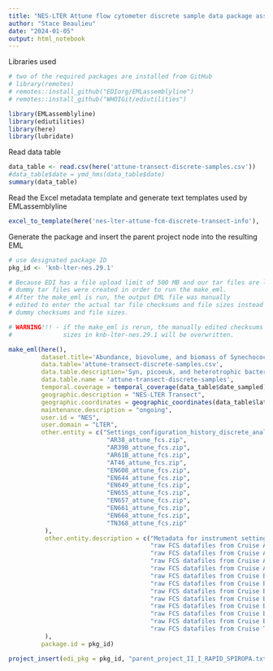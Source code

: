 ```yaml
---
title: "NES-LTER Attune flow cytometer discrete sample data package assembly"
author: "Stace Beaulieu"
date: "2024-01-05"
output: html_notebook
---
```


Libraries used

```r
# two of the required packages are installed from GitHub
# library(remotes)
# remotes::install_github("EDIorg/EMLassemblyline")
# remotes::install_github("WHOIGit/ediutilities")

library(EMLassemblyline)
library(ediutilities)
library(here)
library(lubridate)
```

Read data table

```r
data_table <- read.csv(here('attune-transect-discrete-samples.csv'))
#data_table$date = ymd_hms(data_table$date)
summary(data_table)
```

Read the Excel metadata template and generate text templates used by
EMLassemblyline

```r
excel_to_template(here('nes-lter-attune-fcm-discrete-transect-info'), 'attune-transect-discrete-samples', rights='CCBY')
```
Generate the package and insert the parent project node into the resulting EML

```r
# use designated package ID
pkg_id <- 'knb-lter-nes.29.1'

# Because EDI has a file upload limit of 500 MB and our tar files are larger,
# dummy tar files were created in order to run the make_eml.
# After the make_eml is run, the output EML file was manually
# edited to enter the actual tar file checksums and file sizes instead of the
# dummy checksums and file sizes.

# WARNING!!! - if the make_eml is rerun, the manually edited checksums and file
#              sizes in knb-lter-nes.29.1 will be overwritten.

make_eml(here(),
         dataset.title='Abundance, biovolume, and biomass of Synechococcus, eukaryote pico- and nano- phytoplankton, and heterotrophic bacteria from flow cytometry for water column bottle samples on NES-LTER Transect cruises, ongoing since 2018',
         data.table='attune-transect-discrete-samples.csv',
         data.table.description='Syn, picoeuk, and heterotrophic bacteria cell, biovolume, and biomass concentration from discrete water column samples on NES-LTER cruises',
         data.table.name = 'attune-transect-discrete-samples',
         temporal.coverage = temporal_coverage(data_table$date_sampled),
         geographic.description = "NES-LTER Transect",
         geographic.coordinates = geographic_coordinates(data_table$latitude, data_table$longitude),
         maintenance.description = "ongoing",
         user.id = "NES",
         user.domain = "LTER",
         other.entity = c("Settings_configuration_history_discrete_analysis.csv",
                           "AR38_attune_fcs.zip",
                           "AR39B_attune_fcs.zip",
                           "AR61B_attune_fcs.zip",
                           "AT46_attune_fcs.zip",
                           "EN608_attune_fcs.zip",
                           "EN644_attune_fcs.zip",
                           "EN649_attune_fcs.zip",
                           "EN655_attune_fcs.zip",
                           "EN657_attune_fcs.zip",
                           "EN661_attune_fcs.zip",
                           "EN668_attune_fcs.zip",
                           "TN368_attune_fcs.zip"
          ),
          other.entity.description = c("Metadata for instrument settings configuration",
                                       "raw FCS datafiles from Cruise AR38",
                                       "raw FCS datafiles from Cruise AR39B",
                                       "raw FCS datafiles from Cruise AR61B",
                                       "raw FCS datafiles from Cruise AT46",
                                       "raw FCS datafiles from Cruise EN608",
                                       "raw FCS datafiles from Cruise EN644",
                                       "raw FCS datafiles from Cruise EN649",
                                       "raw FCS datafiles from Cruise EN655",
                                       "raw FCS datafiles from Cruise EN657",
                                       "raw FCS datafiles from Cruise EN661",
                                       "raw FCS datafiles from Cruise EN668",
                                       "raw FCS datafiles from Cruise TN368"
          ),
         package.id = pkg_id)

project_insert(edi_pkg = pkg_id, "parent_project_II_I_RAPID_SPIROPA.txt")
```
